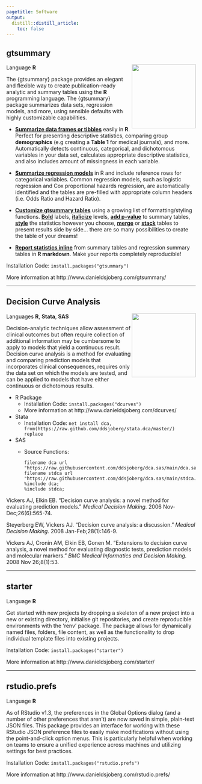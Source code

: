 ```yaml
---
pagetitle: Software
output:
  distill::distill_article:
    toc: false
---
```


## gtsummary

<a href='http://www.danieldsjoberg.com/gtsummary/'><img src="https://raw.githubusercontent.com/ddsjoberg/gtsummary/master/man/figures/logo.png" align="right" height="170"/></a>

Language **R**  

The {gtsummary} package provides an elegant and flexible way to create
publication-ready analytic and summary tables using the **R**
programming language. The {gtsummary} package summarizes data sets,
regression models, and more, using sensible defaults with highly
customizable capabilities.

  - [**Summarize data frames or
    tibbles**](http://www.danieldsjoberg.com/gtsummary/articles/tbl_summary.html)
    easily in **R**. Perfect for presenting descriptive statistics,
    comparing group **demographics** (e.g creating a **Table 1** for
    medical journals), and more. Automatically detects continuous,
    categorical, and dichotomous variables in your data set, calculates
    appropriate descriptive statistics, and also includes amount of
    missingness in each variable.

  - [**Summarize regression
    models**](http://www.danieldsjoberg.com/gtsummary/articles/tbl_regression.html)
    in R and include reference rows for categorical variables. Common
    regression models, such as logistic regression and Cox proportional
    hazards regression, are automatically identified and the tables are
    pre-filled with appropriate column headers (i.e. Odds Ratio and
    Hazard Ratio).

  - [**Customize gtsummary
    tables**](http://www.danieldsjoberg.com/gtsummary/reference/index.html#section-general-formatting-styling-functions)
    using a growing list of formatting/styling functions.
    **[Bold](http://www.danieldsjoberg.com/gtsummary/reference/bold_italicize_labels_levels.html)**
    labels,
    **[italicize](http://www.danieldsjoberg.com/gtsummary/reference/bold_italicize_labels_levels.html)**
    levels, **[add
    p-value](http://www.danieldsjoberg.com/gtsummary/reference/add_p.html)**
    to summary tables,
    **[style](http://www.danieldsjoberg.com/gtsummary/reference/style_percent.html)**
    the statistics however you choose,
    **[merge](http://www.danieldsjoberg.com/gtsummary/reference/tbl_merge.html)**
    or
    **[stack](http://www.danieldsjoberg.com/gtsummary/reference/tbl_stack.html)**
    tables to present results side by side… there are so many
    possibilities to create the table of your dreams\!

  - **[Report statistics
    inline](http://www.danieldsjoberg.com/gtsummary/articles/tbl_summary.html#inline_text)**
    from summary tables and regression summary tables in **R markdown**.
    Make your reports completely reproducible\!

Installation Code: `install.packages("gtsummary")`

More information at http://www.danieldsjoberg.com/gtsummary/

----

## Decision Curve Analysis

<a href='http://www.danieldsjoberg.com/dcurves/'><img src="images/dca.png" align="right" height="170" /></a>

Languages **R**, **Stata**, **SAS**

Decision-analytic techniques allow assessment of clinical outcomes but often require collection of additional information may be cumbersome to apply to models that yield a continuous result. Decision curve analysis is a method for evaluating and comparing prediction models that incorporates clinical consequences, requires only the data set on which the models are tested, and can be applied to models that have either continuous or dichotomous results.

* R Package 
    + Installation Code: `install.packages("dcurves")`
    + More information at http://www.danieldsjoberg.com/dcurves/
* Stata 
    + Installation Code: `net install dca, from(https://raw.github.com/ddsjoberg/stata.dca/master/) replace`
* SAS 
    + Source Functions: 
    
      ```sas
      filename dca url "https://raw.githubusercontent.com/ddsjoberg/dca.sas/main/dca.sas";
      filename stdca url "https://raw.githubusercontent.com/ddsjoberg/dca.sas/main/stdca.sas";
      %include dca;
      %include stdca;
      ```
    
Vickers AJ, Elkin EB. "Decision curve analysis: a novel method for evaluating prediction models." _Medical Decision Making._ 2006 Nov-Dec;26(6):565-74.

Steyerberg EW, Vickers AJ. "Decision curve analysis: a discussion." _Medical Decision Making._ 2008 Jan-Feb;28(1):146-9.

Vickers AJ, Cronin AM, Elkin EB, Gonen M. "Extensions to decision curve analysis, a novel method for evaluating diagnostic tests, prediction models and molecular markers." _BMC Medical Informatics and Decision Making._ 2008 Nov 26;8(1):53. 

----

## starter

Language **R**

Get started with new projects by dropping a skeleton of a new project into a new or existing directory, initialise git repositories, and create reproducible environments with the 'renv' package.
The package allows for dynamically named files, folders, file content, as well as the functionality to drop individual template files into existing projects.

Installation Code: `install.packages("starter")`

More information at http://www.danieldsjoberg.com/starter/

----

## rstudio.prefs

Language **R**

As of RStudio v1.3, the preferences in the Global Options dialog (and a number of other preferences that aren’t) are now saved in simple, plain-text JSON files.
This package provides an interface for working with these RStudio JSON preference files to easily make modifications without using the point-and-click option menus.
This is particularly helpful when working on teams to ensure a unified experience across machines and utilizing settings for best practices.

Installation Code: `install.packages("rstudio.prefs")`

More information at http://www.danieldsjoberg.com/rstudio.prefs/
